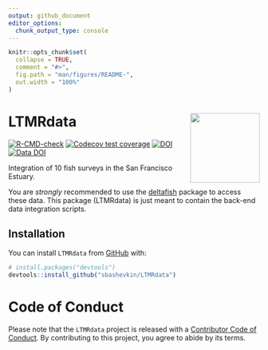 ```yaml
---
output: github_document
editor_options: 
  chunk_output_type: console
---
```


<!-- README.md is generated from README.Rmd. Please edit that file -->

```r
knitr::opts_chunk$set(
  collapse = TRUE,
  comment = "#>",
  fig.path = "man/figures/README-",
  out.width = "100%"
)
```

# LTMRdata <img src='man/figures/logo.jpg' align="right" height="139" />

<!-- badges: start -->
[![R-CMD-check](https://github.com/sbashevkin/LTMRdata/actions/workflows/R-CMD-check.yaml/badge.svg)](https://github.com/sbashevkin/LTMRdata/actions/workflows/R-CMD-check.yaml)
[![Codecov test coverage](https://codecov.io/gh/sbashevkin/LTMRdata/branch/master/graph/badge.svg)](https://codecov.io/gh/sbashevkin/LTMRdata?branch=master)
[![DOI](https://zenodo.org/badge/250588599.svg)](https://zenodo.org/badge/latestdoi/250588599)
[![Data DOI](https://img.shields.io/badge/Data%20publication%20DOI-10.6073/pasta/0cdf7e5e954be1798ab9bf4f23816e83-blue.svg)](https://portal.edirepository.org/nis/mapbrowse?scope=edi&identifier=1075)
<!-- badges: end -->

Integration of 10 fish surveys in the San Francisco Estuary.

You are *strongly* recommended to use the [deltafish](https://github.com/Delta-Stewardship-Council/deltafish) package to access these data. This package (LTMRdata) is just meant to contain the back-end data integration scripts.

## Installation

You can install `LTMRdata` from [GitHub](https://github.com/) with:

``` r
# install.packages("devtools")
devtools::install_github("sbashevkin/LTMRdata")
```

# Code of Conduct

Please note that the `LTMRdata` project is released with a
[Contributor Code of Conduct](CODE_OF_CONDUCT.md).
By contributing to this project, you agree to abide by its terms.
